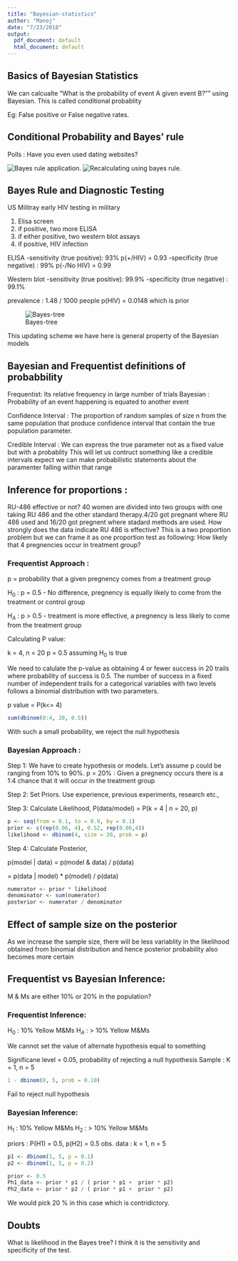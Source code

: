 ```yaml
---
title: "Bayesian-statistics"
author: "Manoj"
date: "7/23/2018"
output:
  pdf_document: default
  html_document: default
---
```


## Basics of Bayesian Statistics

We can calcualte "What is the probability of event A given event B?"" using Bayesian. This is called conditional probablity 

Eg: False positive or False negative rates.

## Conditional Probability and Bayes' rule

Polls : Have you even used dating websites?

![Bayes rule application.](screen-shots/cp.png)
![Recalculating using bayes rule.](screen-shots/cp2.png)

## Bayes Rule and Diagnostic Testing

US Militray early HIV testing in military 

1. Elisa screen
2. if positive, two more ELISA
3. if either positive, two western blot assays
4. if positive, HIV infection

ELISA
  -sensitivity (true positive): 93%  p(+/HIV) = 0.93
  -specificity (true negative) : 99%  p(-/No HIV) = 0.99

Western blot 
  -sensitivity (true positive): 99.9% 
  -specificity (true negative) : 99.1% 
  
prevalence : 1.48 / 1000 people p(HIV) = 0.0148 which is prior

![Bayes-tree](screen-shots/bayes-tree.png)

This updating scheme we have here is general property of the Bayesian models

## Bayesian and Frequentist definitions of probabbility

Frequentist: Its relative frequency in large number of trials
Bayesian : Probability of an event happening is equated to another event

Confidence Interval : The proportion of random samples of size n from the same population that produce confidence interval that contain the true population parameter. 

Credible Interval : We can express the true parameter not as a fixed value but with a probablity 
This will let us contruct something like a credible intervals expect we can make probabilistic statements about the paramenter falling within that range

## Inference for proportions : 

RU-486 effective or not?
40 women are divided into two groups with one taking RU 486 and the other standard therapy.4/20 got pregnant where RU 486 used and 16/20 got pregnent where stadard methods are used. How strongly does the data indicate RU 486 is effective?
This is a two proportion problem but we can frame it as one proportion test as following:
How likely that 4 pregnencies occur in treatment group?

### Frequentist Approach : 

p = probability that a given pregnency comes from  a treatment group 

H$_{0}$ : p = 0.5 - No difference, pregnency is equally likely to come from the treatment or control group

H$_{A}$ : p > 0.5 - treatment is more effective, a pregnency is less likely to come from the treatment group

Calculating P value: 

k = 4, n = 20
p = 0.5 assuming H$_{0}$ is true 

We need to calulate the p-value as obtaining 4 or fewer success in 20 trails where probability of success is 0.5. The number of success in a fixed number of independent trails for a categorical variables with two levels follows a binomial distribution with two parameters. 

p value = P(k<= 4)

```r

sum(dbinom(0:4, 20, 0.5))
```

With such a small probability, we reject the null hypothesis

### Bayesian Approach : 

Step 1: We have to create hypothesis or models. Let's assume p could be ranging from 10% to 90%. 
p = 20% : Given a pregnency occurs there is a 1:4 chance that it will occur in the treatment group 

Step 2: Set Priors. Use experience, previous experiments, research etc.,

Step 3: Calculate Likelihood, P(data/model) = P(k = 4 | n = 20, p)

```r

p <- seq(from = 0.1, to = 0.9, by = 0.1)
prior <- c(rep(0.06, 4), 0.52, rep(0.06,4))
likelihood <- dbinom(4, size = 20, prob = p)

```

Step 4: Calculate Posterior, 

p(model | data) = p(model & data) / p(data)

= p(data | model) * p(model) / p(data)

```r

numerator <- prior * likelihood
denominator <- sum(numerator)
posterior <- numerator / denominator

```

## Effect of sample size on the posterior


As we increase the sample size, there will be less variablity in the likelihood obtained from binomial distribution and hence posterior probability also becomes more certain

## Frequentist vs Bayesian Inference: 

M & Ms are either 10% or 20% in the population?

### Frequentist Inference: 

H$_{0}$ : 10% Yellow M&Ms
H$_{A}$ : > 10% Yellow M&Ms

We cannot set the value of alternate hypothesis equal to something 

Significane level = 0.05, probability of rejecting a null hypothesis
Sample : K = 1, n = 5

```r

1 - dbinom(0, 5, prob = 0.10)

```
 
Fail to reject null hypothesis

### Bayesian Inference: 

H$_{1}$ : 10% Yellow M&Ms
H$_{2}$ : > 10% Yellow M&Ms

priors : P(H1) = 0.5, p(H2) = 0.5
obs. data : k = 1, n = 5

```r

p1 <- dbinom(1, 5, p = 0.1)
p2 <- dbinom(1, 5, p = 0.2)

```

```r

prior <- 0.5
Ph1_data <- prior * p1 / ( prior * p1 +  prior * p2)
Ph2_data <- prior * p2 / ( prior * p1 +  prior * p2)

```
 
 We would pick 20 % in this case which is contridictory.  
 
 
## Doubts

What is likelihood in the Bayes tree? I think it is the sensitivity and specificity of the test.  



